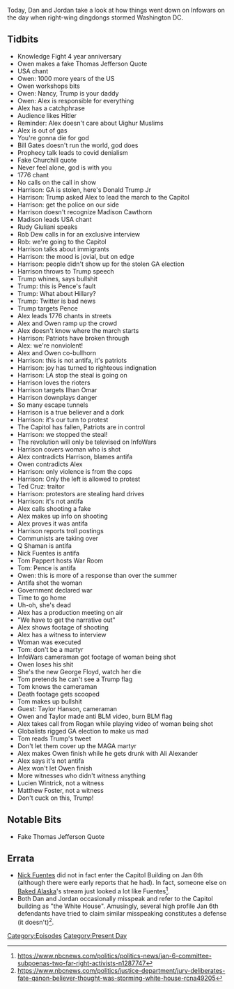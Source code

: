 {{DEFAULTSORT:
    #_EPISODE_0517:January 5-6, 2021
}}{{Episode
    | title             = January 5-6, 2021
    | caption           = [https://knowledgefight.libsyn.com/517-january-5-6-2021 Listen to this episode on Libsyn]
    | episodeNumber     = 517
    | length            = 03:31:15
    | airDate           = January 8, 2021
    | coverageStartDate = January 5, 2021
    | coverageEndDate   = January 6, 2021
    | episodeType       = [[:Category:Present Day|Present Day]]
    | appearance        = [[Owen Shroyer]], [[Nancy Pelosi]], [[Bill Gates]], [[Winston Churchill]], [[Harrison Smith]], [[Donald Trump Jr]], [[Madison Cawthorn]], [[Rudy Giuliani]], [[Rob Dew]], [[Donald Trump]], [[Mike Pence]], [[Ilhan Omar]], [[Ted Cruz]], [[Q Shaman]], [[Nick Fuentes]], [[Tom Pappert]], [[Taylor Hanson]], [[Ali Alexander]], [[Lucien Wintrick]], [[Matthew Foster]]
    | oocDrop           = God creates the oceans, oceans create the waves
    | previousEpisode   = [[516: December 31, 2020- January 1, 2021]]
    | nextEpisode       = [[518: January 7-8, 2021]]
}}

{{Stub}}

Today, Dan and Jordan take a look at how things went down on Infowars on the day when right-wing dingdongs stormed Washington DC.

==Tidbits==

*Knowledge Fight 4 year anniversary
*Owen makes a fake Thomas Jefferson Quote
*USA chant
*Owen: 1000 more years of the US
*Owen workshops bits
*Owen: Nancy, Trump is your daddy
*Owen: Alex is responsible for everything
*Alex has a catchphrase
*Audience likes Hitler
*Reminder: Alex doesn't care about Uighur Muslims
*Alex is out of gas
*You're gonna die for god
*Bill Gates doesn't run the world, god does
*Prophecy talk leads to covid denialism
*Fake Churchill quote
*Never feel alone, god is with you
*1776 chant
*No calls on the call in show
*Harrison: GA is stolen, here's Donald Trump Jr
*Harrison: Trump asked Alex to lead the march to the Capitol
*Harrison: get the police on our side
*Harrison doesn't recognize Madison Cawthorn
*Madison leads USA chant
*Rudy Giuliani speaks
*Rob Dew calls in for an exclusive interview
*Rob: we're going to the Capitol
*Harrison talks about immigrants
*Harrison: the mood is jovial, but on edge
*Harrison: people didn't show up for the stolen GA election
*Harrison throws to Trump speech
*Trump whines, says bullshit
*Trump: this is Pence's fault
*Trump: What about Hillary?
*Trump: Twitter is bad news
*Trump targets Pence
*Alex leads 1776 chants in streets
*Alex and Owen ramp up the crowd
*Alex doesn't know where the march starts
*Harrison: Patriots have broken through
*Alex: we're nonviolent!
*Alex and Owen co-bullhorn
*Harrison: this is not antifa, it's patriots
*Harrison: joy has turned to righteous indignation
*Harrison: LA stop the steal is going on
*Harrison loves the rioters
*Harrison targets Ilhan Omar
*Harrison downplays danger
*So many escape tunnels
*Harrison is a true believer and a dork
*Harrison: it's our turn to protest
*The Capitol has fallen, Patriots are in control
*Harrison: we stopped the steal!
*The revolution will only be televised on InfoWars
*Harrison covers woman who is shot
*Alex contradicts Harrison, blames antifa
*Owen contradicts Alex
*Harrison: only violence is from the cops
*Harrison: Only the left is allowed to protest
*Ted Cruz: traitor
*Harrison: protestors are stealing hard drives
*Harrison: it's not antifa
*Alex calls shooting a fake
*Alex makes up info on shooting
*Alex proves it was antifa
*Harrison reports troll postings
*Communists are taking over
*Q Shaman is antifa
*Nick Fuentes is antifa
*Tom Pappert hosts War Room
*Tom: Pence is antifa
*Owen: this is more of a response than over the summer
*Antifa shot the woman
*Government declared war
*Time to go home
*Uh-oh, she's dead
*Alex has a production meeting on air
*"We have to get the narrative out"
*Alex shows footage of shooting
*Alex has a witness to interview
*Woman was executed
*Tom: don't be a martyr
*InfoWars cameraman got footage of woman being shot
*Owen loses his shit
*She's the new George Floyd, watch her die
*Tom pretends he can't see a Trump flag
*Tom knows the cameraman
*Death footage gets scooped
*Tom makes up bullshit
*Guest: Taylor Hanson, cameraman
*Owen and Taylor made anti BLM video, burn BLM flag
*Alex takes call from Rogan while playing video of woman being shot
*Globalists rigged GA election to make us mad
*Tom reads Trump's tweet
*Don't let them cover up the MAGA martyr
*Alex makes Owen finish while he gets drunk with Ali Alexander
*Alex says it's not antifa
*Alex won't let Owen finish
*More witnesses who didn't witness anything
*Lucien Wintrick, not a witness
*Matthew Foster, not a witness
*Don't cuck on this, Trump!

==Notable Bits==

*Fake Thomas Jefferson Quote

== Errata ==

*[[Nick Fuentes]] did not in fact enter the Capitol Building on Jan 6th (although there were early reports that he had). In fact, someone else on [[Baked Alaska]]'s stream just looked a lot like Fuentes<ref>https://www.nbcnews.com/politics/politics-news/jan-6-committee-subpoenas-two-far-right-activists-n1287747</ref>.
*Both Dan and Jordan occasionally misspeak and refer to the Capitol building as "the White House". Amusingly, several high profile Jan 6th defendants have tried to claim similar misspeaking constitutes a defense (it doesn't)<ref>https://www.nbcnews.com/politics/justice-department/jury-deliberates-fate-qanon-believer-thought-was-storming-white-house-rcna49205</ref>.

[[Category:Episodes]]
[[Category:Present Day]]
